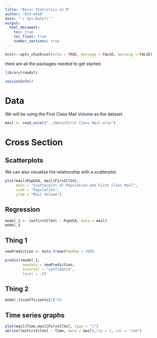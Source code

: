 ```yaml
---
title: "Basic Statistics in R"
author: "ECO 6416"
date: "`r Sys.Date()`"
output: 
  html_document:
    toc: true
    toc_float: true
    number_sections: true
---
```


```r
knitr::opts_chunk$set(echo = TRUE, message = FALSE, warning = FALSE)
```

Here are all the packages needed to get started.

```r
library(readxl)

sessionInfo()
```

# Data

We will be using the First Class Mail Volume as the dataset

```r
mail <- read_excel("../Data/First Class Mail.xlsx")
```

# Cross Section

## Scatterplots

We can also visualize the relationship with a scatterplot.

```r
plot(mail$PopUSA, mail$FirstClVol,
     main = "Scatterplot of Population and First Class Mail",
     xlab = "Population",
     ylab = "Mail Volume")
```

## Regression

```r
model_1 <- lm(FirstClVol ~ PopUSA, data = mail)
model_1
```

## Thing 1 

```r

newPrediction <- data.frame(PopUSA = 300)

predict(model_1,
        newdata = newPrediction,
        interval = "confidence",
        level = .8)
```

## Thing 2

```r
model_1$coefficients[2]*10
```


## Time series graphs


```r
plot(mail$Time,mail$FirstClVol, type = "l")
abline(lm(FirstClVol ~ Time, data = mail),lty = 2, col = "red")
```

